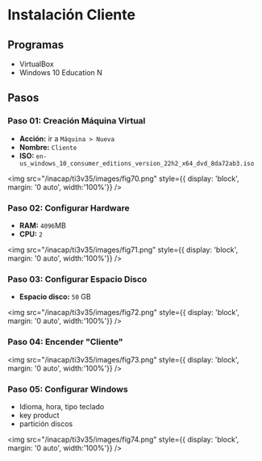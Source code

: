 # Instalación Cliente

## Programas

- VirtualBox
- Windows 10 Education N


## Pasos

### Paso 01: Creación Máquina Virtual

- **Acción:** ir a `Máquina > Nueva`
- **Nombre:** `Cliente`
- **ISO:** `en-us_windows_10_consumer_editions_version_22h2_x64_dvd_8da72ab3.iso`

<img
	src="/inacap/ti3v35/images/fig70.png"
	style={{ display: 'block', margin: '0 auto', width:'100%'}}
/>
<br/>
 
### Paso 02: Configurar Hardware

- **RAM:** `4096`MB
- **CPU:** `2`

<img
	src="/inacap/ti3v35/images/fig71.png"
	style={{ display: 'block', margin: '0 auto', width:'100%'}}
/>
<br/>

### Paso 03: Configurar Espacio Disco
- **Espacio disco:** `50` GB

<img
	src="/inacap/ti3v35/images/fig72.png"
	style={{ display: 'block', margin: '0 auto', width:'100%'}}
/>
<br/>

### Paso 04: Encender "Cliente"

<img
	src="/inacap/ti3v35/images/fig73.png"
	style={{ display: 'block', margin: '0 auto', width:'100%'}}
/>
<br/>


### Paso 05: Configurar Windows
- Idioma, hora, tipo teclado
- key product
- partición discos

<img
	src="/inacap/ti3v35/images/fig74.png"
	style={{ display: 'block', margin: '0 auto', width:'100%'}}
/>
<br/>